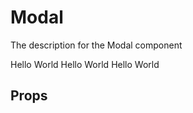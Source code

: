 
<Meta title="atom/Modal" component={Modal} />

# Modal

The description for the Modal component

<Canvas withSource="open">
  <Story name="Example-1">
    <Modal name="Test Name" colour="blue">
      Hello World
    </Modal>
  </Story>
</Canvas>

<Canvas>
  <Story name="Example-2">
    <Modal name="Test Name" colour="red">
      Hello World
    </Modal>
  </Story>
  <Story name="Example-2-variant">
    <Modal name="Test Name" colour="green">
      Hello World
    </Modal>
  </Story>
</Canvas>

## Props

<ArgsTable of={Modal} />
